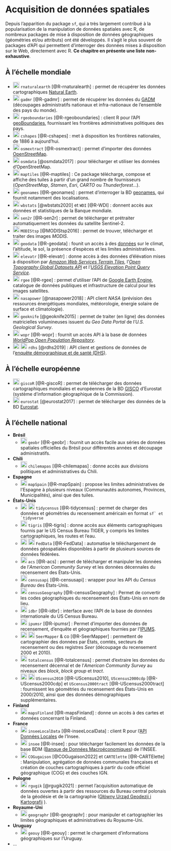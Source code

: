# Acquisition de données spatiales

Depuis l'apparition du package `sf`, qui a très largement contribué à la popularisation de la manipulation de données spatiales avec R, de nombreux packages de mise à disposition de données géographiques (géométries et/ou attributs) ont été développés. Il s'agit le plus souvent de packages d'API qui permettent d'interroger des données mises à disposition sur le Web, directement avec R. **Ce chapitre en présente une liste non-exhaustive**.

## À l'échelle mondiale


- <img src="img/geom.svg" alt="Géométries" width="20"> `rnaturalearth` [@R-rnaturalearth] : permet de récupérer les données cartographiques [Natural Earth](https://www.naturalearthdata.com/).   
- <img src="img/geom.svg" alt="Géométries" width="20"> `gadmr` [@R-gadmr] : permet de récupérer les données du [GADM](https://gadm.org/index.html) (découpages administratifs nationaux et infra-nationaux de l'ensemble des pays du monde).  
- <img src="img/geom.svg" alt="Géométries" width="20"> `rgeoboundaries` [@R-rgeoboundaries] : client R pour l'API [geoBoundaries](https://www.geoboundaries.org/index.html), fournissant les frontières administratives politiques des pays.
- <img src="img/geom.svg" alt="Géométries" width="20"> `cshapes` [@R-cshapes] : met à disposition les frontières nationales, de 1886 à aujourd'hui.  
- <img src="img/geom.svg" alt="Géométries" width="20"> `osmextract` [@R-osmextract] : permet d'importer des données [OpenStreetMap](https://www.openstreetmap.org/).   
- <img src="img/geom.svg" alt="Géométries" width="20"> `osmdata` [@osmdata2017] : pour télécharger et utiliser les données d'OpenStreetMap.
- <img src="img/geom.svg" alt="Géométries" width="20"> `maptiles` [@R-maptiles] : Ce package télécharge, compose et affiche des tuiles à partir d'un grand nombre de fournisseurs (*OpenStreetMap*, *Stamen*, *Esri*, *CARTO* ou *Thunderforest*...).   
- <img src="img/table.svg" alt="données attributaires" width="20"> `geonames` [@R-geonames] : permet d'interroger la BD [geonames](http://www.geonames.org/), qui fournit notamment des localisations.
- <img src="img/table.svg" alt="données attributaires" width="20"> `wbstats` [@wbstats2020] et `WDI` [@R-WDI] : donnent accès aux données et statistiques de la Banque mondiale.   
- <img src="img/geom.svg" alt="Géométries" width="20"> `sen2r` [@R-sen2r] : permet de télécharger et prétraiter automatiquement les données du satellite Sentinel-2.   
- <img src="img/geom.svg" alt="Géométries" width="20"> `MODIStsp` [@MODIStsp2016] : permet de trouver, télécharger et traiter des images *MODIS*.
- <img src="img/geom.svg" alt="Géométries" width="20"> `geodata` [@R-geodata] : founit un accès à des [données](https://github.com/rspatial/geodata) sur le climat, l'altitude, le sol, la présence d'espèces et les limites administratives. 
- <img src="img/geom.svg" alt="Géométries" width="20"> `elevatr` [@R-elevatr] : donne accès à des données d'élévation mises à disposition par [*Amazon Web Services Terrain Tiles*](https://registry.opendata.aws/terrain-tiles/), l'[*Open Topography Global Datasets API*](https://opentopography.org/developers/) et l'[*USGS Elevation Point Query Service*](https://nationalmap.gov/epqs/).
- <img src="img/geom.svg" alt="Géométries" width="20"> `rgee` [@R-rgee] : permet d'utiliser l'API de [Google Earth Engine](https://www.google.com/intl/fr_in/earth/education/tools/google-earth-engine/), catalogue de données publiques et infrastructure de calcul pour les images satellites.   
- <img src="img/geom.svg" alt="Géométries" width="20"> `nasapower` [@nasapower2018] : API client *NASA* (prévision des ressources énergétiques mondiales, météorologie, énergie solaire de surface et climatologie). 
- <img src="img/geom.svg" alt="Géométries" width="20"> `geoknife` [@geoknife2015] : permet de traiter (en ligne) des données matricielles volumineuses issuent du *Geo Data Portal* de l'*U.S. Geological Survey*.
- <img src="img/table.svg" alt="données attributaires" width="20"> `wopr` [@R-wopr] : fournit un accès API à la base de données [*WorldPop Open Population Repository*](https://wopr.worldpop.org/). 
- <img src="img/geom.svg" alt="Géométries" width="20"> <img src="img/table.svg" alt="données attributaires" width="20"> `rdhs` [@rdhs2019] : API client et gestions de données de l'[enquête démographique et de santé (DHS)](https://dhsprogram.com/).




## À l'échelle européenne

- <img src="img/geom.svg" alt="Géométries" width="20"> `giscoR` [@R-giscoR] : permet de télécharger des données cartographiques mondiales et européennes de la BD [GISCO](https://ec.europa.eu/eurostat/web/gisco) d'Eurostat (système d'information géographique de la Commission). 
- <img src="img/table.svg" alt="données attributaires" width="20"> `eurostat` [@eurostat2017] : permet de télécharger des données de la BD [Eurostat](https://ec.europa.eu/eurostat).    
  


## À l'échelle national



- **Brésil**
  - <img src="img/geom.svg" alt="Géométries" width="20"> `geobr` [@R-geobr] : fournit un accès facile aux séries de données spatiales officielles du Brésil pour différentes années et découpage administratifs. 
- **Chili**
  - <img src="img/geom.svg" alt="Géométries" width="20"> `chilemapas` [@R-chilemapas] : donne accès aux  divisions politiques et administratives du Chili. 
- **Espagne** 
  - <img src="img/geom.svg" alt="Géométries" width="20"> `mapSpain` [@R-mapSpain] : propose les limites administratives de l'Espagne à plusieurs niveaux (Communautés autonomes, Provinces, Municipalités), ainsi que des tuiles.
- **États-Unis**
  - <img src="img/geom.svg" alt="Géométries" width="20"> <img src="img/table.svg" alt="données attributaires" width="20"> `tidycensus` [@R-tidycensus] : permet de charger des données et géométries du recensement américain en format ``sf` et `tidyverse``
  - <img src="img/geom.svg" alt="Géométries" width="20"> `tigris` [@R-tigris] : donne accès aux éléments cartographiques fournis par le US Census Bureau TIGER, y compris les limites cartographiques, les routes et l'eau.
  - <img src="img/geom.svg" alt="Géométries" width="20"> <img src="img/table.svg" alt="données attributaires" width="20"> `FedData` [@R-FedData] : automatise le téléchargement de données géospatiales disponibles à partir de plusieurs sources de données fédérées.
  - <img src="img/table.svg" alt="données attributaires" width="20"> `acs` [@R-acs] : permet de télécharger et manipuler les données de l'*American Community Survey* et les données décennales du recensement des États-Unis.
  - <img src="img/table.svg" alt="données attributaires" width="20"> `censusapi` [@R-censusapi] : wrapper pour les API du *Census Bureau* des États-Unis.
  - <img src="img/table.svg" alt="données attributaires" width="20"> `censusGeography` [@R-censusGeography] : Permet de convertir les codes géographiques du recensement des États-Unis en nom de lieu.
  - <img src="img/table.svg" alt="données attributaires" width="20"> `idbr` [@R-idbr] : interface avec l'API de la base de données internationale du US Census Bureau.  
  - <img src="img/table.svg" alt="données attributaires" width="20"> `ipumsr` [@R-ipumsr] : Permet d'importer des données de recensement, d'enquête et géographiques fournies par l'[IPUMS](https://www.ipums.org/).
  - <img src="img/geom.svg" alt="Géométries" width="20"> <img src="img/table.svg" alt="données attributaires" width="20"> `SeerMapper` & co [@R-SeerMapper] : permettent de cartographier des données par États, comtés, secteurs de recensement ou des registres *Seer* (découpage du recensement 2000 et 2010).
  - <img src="img/table.svg" alt="données attributaires" width="20"> `totalcensus` [@R-totalcensus] : permet d'extraire les données du recensement décennal et de l'*American Community Survey* au niveaux des *block*, *block group* et *tract*.
  - <img src="img/geom.svg" alt="Géométries" width="20"> <img src="img/table.svg" alt="données attributaires" width="20"> `UScensus2010` [@R-UScensus2010], `UScensus2000cdp` [@R-UScensus2000cdp] et `UScensus2000tract` [@R-UScensus2000tract] : fournissent les géométries du recensement des États-Unis en 2000/2010, ainsi que des données démographiques supplémentaires.
- **Finland**
  - <img src="img/geom.svg" alt="Géométries" width="20"> `mapsFinland` [@R-mapsFinland] : donne un accès à des cartes et données concernant la Finland.
- **France**
  - <img src="img/geom.svg" alt="Géométries" width="20"> `inseeLocalData` [@R-inseeLocalData] : client R pour l'[API Données Locales](https://api.insee.fr/catalogue/site/themes/wso2/subthemes/insee/pages/item-info.jag?name=DonneesLocales&version=V0.1&provider=insee) de l'Insee.
  - <img src="img/geom.svg" alt="Géométries" width="20"> `insee` [@R-insee] : pour télécharger facilement les données de la base BDM ([Banque de Données Macroéconomiques](https://www.data.gouv.fr/fr/reuses/insee-package-r/)) de l'INSEE.
  - <img src="img/geom.svg" alt="Géométries" width="20"> `COGugaison` [@COGugaison2022] et `CARTElette` [@R-CARTElette] : Manipulation, agrégation de données communales françaises et création de couches cartographiques à partir du code officiel géographique (COG) et des couches IGN.
- **Pologne**
  - <img src="img/geom.svg" alt="Géométries" width="20"> `rgugik` [@rgugik2021] : permet l'acquisition automatique de données ouvertes à partir des ressources du Bureau central polonais de la géodésie et de la cartographie ([Główny Urząd Geodezji i Kartografii](https://www.gov.pl/web/gugik) ).  
- **Royaume-Uni**
  - <img src="img/geom.svg" alt="Géométries" width="20"> `geographr` [@R-geographr] : pour manipuler et cartographier les limites géographiques et administratives du Royaume-Uni.
- **Uruguay**
  - <img src="img/geom.svg" alt="Géométries" width="20"> `geouy` [@R-geouy] : permet le chargement d'informations géographiques sur l'Uruguay.
- ...





